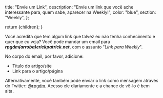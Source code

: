 
  title: "Envie um Link",
  description:
    "Envie um link que você ache interessante para, quem sabe, aparecer na Weekly!",
  color: "blue",
  section: "Weekly",
};

  return <InternalLayout meta={meta}>{children}</InternalLayout>;
}

Você acredita que tem algum link que talvez eu não tenha conhecimento e quer que eu veja? Você pode mandar um email para **_rpgdm(arroba)erickpatrick.net_**, com o assunto "_Link para Weekly_".

No corpo do email, por favor, adicione:

- Título do artigo/site
- Link para o artigo/página

Alternativamente, você também pode enviar o link como mensagem através do Twitter: <a href="https://twitter.com/rpgdm">@rpgdm</a>. Acesso ele diariamente e a chance de vê-lo é bem alta.
